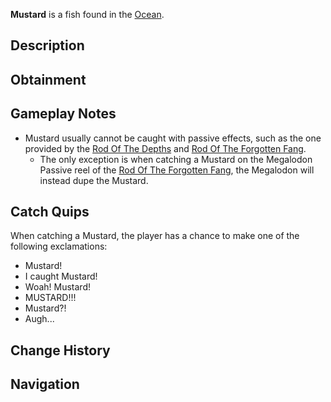 {{FishInfobox
|image          = Mustard.png
|rarity         = Secret
|sea            = First Sea
|location       = [[Ocean]]
|sublocation    = 
|sources        = Fishing Rod
|nopassive      = 1
|radar_location = 
|xp             = 7000
|weather        = Rain
|time           = 
|season         = Summer
|bait           = Seaweed
|base_weight    = 4
|base_value     = 19000
|weight_range   = 3
|base_chance    = 0.004
|base_resil     = 45
}}
'''Mustard''' is a {{Rarity|Secret}} fish found in the [[Ocean]].

== Description ==
{{Description|A bulbous and rotund yellow pufferfish.|Bestiary Entry}}

== Obtainment ==
{{Fish Availability|
Atlantis/Surrounding Ocean
LEGO Pool/Studalodon Hunt
Lucky Event/Blarney McBreeze
Lucky Event/O'Mango Goldgrin
Lucky Event/Plumrick O'Luck
Lucky Event/Rowdy McCharm
Lucky Event/Sunny O'Coin
Ocean
Ocean/Deep Ocean
Orca Migration/Ancient
Orca Migration/Normal
Whale Migration/Moby
Whale Migration/Normal
|top_rods      = 
Leviathan's Fang Rod\1200.57\5363.07;
Trident Rod\1084.02\5377.87;
Ethereal Prism Rod\1019.83\3737.13;
Free Spirit Rod\1014.79\5034.38;
No-Life Rod\994.36\4087;
Flimsy Rod\741.69\3949.48;
Training Rod\721.45\4184.91;
Lucky Rod\673.05\3198.69;
Adventurer's Rod\538.96\2748.18;
Seraphic Rod\991.12\3853.92;
Rod Of The Forgotten Fang\928.16\3808.78;
Challenger's Rod\903.87\3772.96;
Rod Of The Exalted One\861.74\3625.85;
Rod Of The Depths\836.91\3664.05;
Zeus Rod\826.64\3730.32;
Verdant Shear Rod\814.4\3623.32;
Blazebringer Rod\784.91\3755.19;
Depthseeker Rod\749.46\3571.6;
Volcanic Rod\677.91\3363.13;
Avalanche Rod\676.21\3332.06;
Steady Rod\288.34\1282.17
|recommended   = Trident Rod
}}

== Gameplay Notes ==
* Mustard usually cannot be caught with passive effects, such as the one provided by the [[Rod Of The Depths]] and [[Rod Of The Forgotten Fang]].
** The only exception is when catching a Mustard on the Megalodon Passive reel of the [[Rod Of The Forgotten Fang]], the Megalodon will instead dupe the Mustard.

== Catch Quips ==
When catching a Mustard, the player has a chance to make one of the following exclamations:
* Mustard!
* I caught Mustard!
* Woah! Mustard!
* MUSTARD!!!
* Mustard?!
* Augh...

== Change History ==
{{Change History|{{subst:Current Version}}}}

== Navigation ==
{{Fish Navbox|Ocean}}
